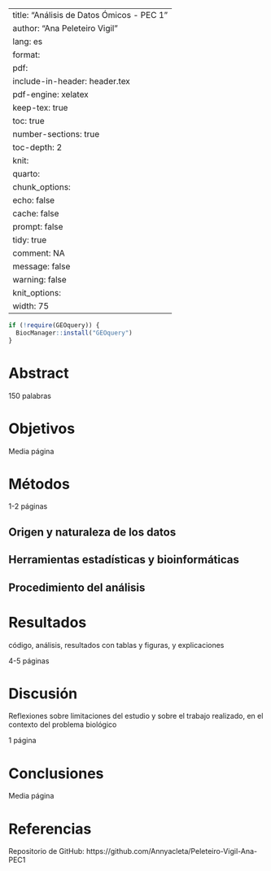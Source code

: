 
---
title: "Análisis de Datos Ómicos - PEC 1"
author: "Ana Peleteiro Vigil"
lang: es
format:
  pdf:
    include-in-header: header.tex
    pdf-engine: xelatex
    keep-tex: true
    toc: true
    number-sections: true
    toc-depth: 2
knit:
  quarto:
    chunk_options:
      echo: false
      cache: false
      prompt: false
      tidy: true
      comment: NA
      message: false
      warning: false
    knit_options:
      width: 75
---

```r

if (!require(GEOquery)) {
  BiocManager::install("GEOquery")
}
```

# Abstract

150 palabras


# Objetivos


Media página



# Métodos

1-2 páginas

## Origen y naturaleza de los datos


## Herramientas estadísticas y bioinformáticas


## Procedimiento del análisis



# Resultados


código, análisis, resultados con tablas y figuras, y explicaciones

4-5 páginas


# Discusión


Reflexiones sobre limitaciones del estudio y sobre el trabajo realizado, en el contexto del problema biológico

1 página


# Conclusiones


Media página 


# Referencias


Repositorio de GitHub: https://github.com/Annyacleta/Peleteiro-Vigil-Ana-PEC1





